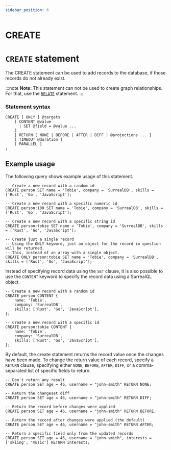 ```yaml
---
sidebar_position: 6
---
```


# CREATE

# `CREATE` statement

The CREATE statement can be used to add records to the database, if those records do not already exist.

:::note
__Note:__ This statement can not be used to create graph relationships. For that, use the [`RELATE`](/docs/surrealdb/1.0.x/surrealql/statements/relate) statement.
:::


### Statement syntax

```surql title="SurrealQL Syntax"
CREATE [ ONLY ] @targets
	[ CONTENT @value
	  | SET @field = @value ...
	]
	[ RETURN [ NONE | BEFORE | AFTER | DIFF | @projections ... ]
	[ TIMEOUT @duration ]
	[ PARALLEL ]
;
```

## Example usage

The following query shows example usage of this statement.

```surql
-- Create a new record with a random id
CREATE person SET name = 'Tobie', company = 'SurrealDB', skills = ['Rust', 'Go', 'JavaScript'];

-- Create a new record with a specific numeric id
CREATE person:100 SET name = 'Tobie', company = 'SurrealDB', skills = ['Rust', 'Go', 'JavaScript'];

-- Create a new record with a specific string id
CREATE person:tobie SET name = 'Tobie', company = 'SurrealDB', skills = ['Rust', 'Go', 'JavaScript'];

-- Create just a single record
-- Using the ONLY keyword, just an object for the record in question will be returned.
-- This, instead of an array with a single object.
CREATE ONLY person:tobie SET name = 'Tobie', company = 'SurrealDB', skills = ['Rust', 'Go', 'JavaScript'];
```

Instead of specifying record data using the `SET` clause, it is also possible to use the `CONTENT` keyword to specify the record data using a SurrealQL object.

```surql
-- Create a new record with a random id
CREATE person CONTENT {
	name: 'Tobie',
	company: 'SurrealDB',
	skills: ['Rust', 'Go', 'JavaScript'],
};

-- Create a new record with a specific id
CREATE person:tobie CONTENT {
	name: 'Tobie',
	company: 'SurrealDB',
	skills: ['Rust', 'Go', 'JavaScript'],
};
```
By default, the create statement returns the record value once the changes have been made. To change the return value of each record, specify a `RETURN` clause, specifying either `NONE`, `BEFORE`, `AFTER`, `DIFF`, or a comma-separated list of specific fields to return.

```surql
-- Don't return any result
CREATE person SET age = 46, username = "john-smith" RETURN NONE;

-- Return the changeset diff
CREATE person SET age = 46, username = "john-smith" RETURN DIFF;

-- Return the record before changes were applied
CREATE person SET age = 46, username = "john-smith" RETURN BEFORE;

-- Return the record after changes were applied (the default)
CREATE person SET age = 46, username = "john-smith" RETURN AFTER;

-- Return a specific field only from the updated records
CREATE person SET age = 46, username = "john-smith", interests = ['skiing', 'music'] RETURN interests;
```
